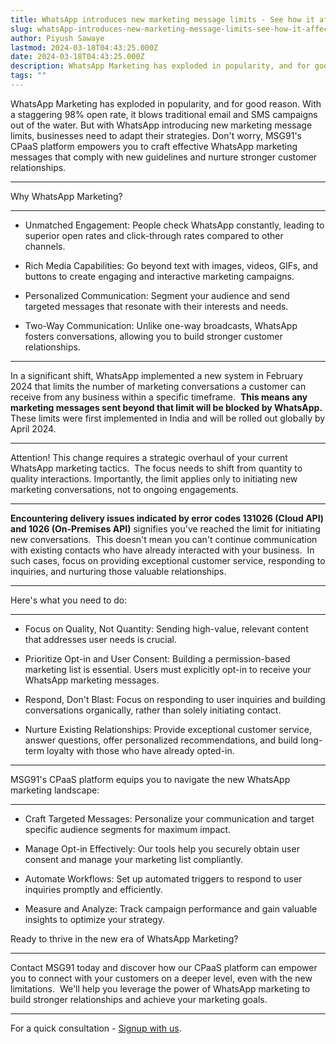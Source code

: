 ```yaml
---
title: WhatsApp introduces new marketing message limits - See how it affects you
slug: whatsApp-introduces-new-marketing-message-limits-see-how-it-affects-you
author: Piyush Sawaye
lastmod: 2024-03-18T04:43:25.000Z
date: 2024-03-18T04:43:25.000Z
description: WhatsApp Marketing has exploded in popularity, and for good reason. With a staggering 98% open rate, it blows traditional email and SMS campaigns out of the water. But with WhatsApp introducing new marketing message limits, businesses need to adapt their strategies. Don't worry, MSG91's CPaaS platform empowers you to craft effective WhatsApp marketing messages that comply with new guidelines and nurture stronger customer relationships.
tags: ""
---
```


WhatsApp Marketing has exploded in popularity, and for good reason. With a staggering 98% open rate, it blows traditional email and SMS campaigns out of the water. But with WhatsApp introducing new marketing message limits, businesses need to adapt their strategies. Don't worry, MSG91's CPaaS platform empowers you to craft effective WhatsApp marketing messages that comply with new guidelines and nurture stronger customer relationships.

****

Why WhatsApp Marketing?

****

- Unmatched Engagement: People check WhatsApp constantly, leading to superior open rates and click-through rates compared to other channels.

- Rich Media Capabilities: Go beyond text with images, videos, GIFs, and buttons to create engaging and interactive marketing campaigns.

- Personalized Communication: Segment your audience and send targeted messages that resonate with their interests and needs.

- Two-Way Communication: Unlike one-way broadcasts, WhatsApp fosters conversations, allowing you to build stronger customer relationships.

****

In a significant shift, WhatsApp implemented a new system in February 2024 that limits the number of marketing conversations a customer can receive from any business within a specific timeframe.  **This means any marketing messages sent beyond that limit will be blocked by WhatsApp.**  These limits were first implemented in India and will be rolled out globally by April 2024.

****

Attention! This change requires a strategic overhaul of your current WhatsApp marketing tactics.  The focus needs to shift from quantity to quality interactions. Importantly, the limit applies only to initiating new marketing conversations, not to ongoing engagements.

****

**Encountering delivery issues indicated by error codes 131026 (Cloud API) and 1026 (On-Premises API)** signifies you've reached the limit for initiating new conversations.  This doesn't mean you can't continue communication with existing contacts who have already interacted with your business.  In such cases, focus on providing exceptional customer service, responding to inquiries, and nurturing those valuable relationships.

****

Here's what you need to do:

****

- Focus on Quality, Not Quantity: Sending high-value, relevant content that addresses user needs is crucial.

- Prioritize Opt-in and User Consent: Building a permission-based marketing list is essential. Users must explicitly opt-in to receive your WhatsApp marketing messages.

- Respond, Don't Blast: Focus on responding to user inquiries and building conversations organically, rather than solely initiating contact.

- Nurture Existing Relationships: Provide exceptional customer service, answer questions, offer personalized recommendations, and build long-term loyalty with those who have already opted-in.

****

MSG91's CPaaS platform equips you to navigate the new WhatsApp marketing landscape:

****

- Craft Targeted Messages: Personalize your communication and target specific audience segments for maximum impact.

- Manage Opt-in Effectively: Our tools help you securely obtain user consent and manage your marketing list compliantly.

- Automate Workflows: Set up automated triggers to respond to user inquiries promptly and efficiently.

- Measure and Analyze: Track campaign performance and gain valuable insights to optimize your strategy.

Ready to thrive in the new era of WhatsApp Marketing?

****

Contact MSG91 today and discover how our CPaaS platform can empower you to connect with your customers on a deeper level, even with the new limitations.  We'll help you leverage the power of WhatsApp marketing to build stronger relationships and achieve your marketing goals.

****

For a quick consultation - [Signup with us](https://msg91.com/signup?utm_source=tiger\&utm_medium=blogPost\&utm_campaign=marketinglimits).
